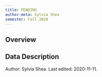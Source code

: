 ```yaml
---
title: PENDING
author-meta: Sylvia Shea
semester: Fall 2020
---
```


## Overview

## Data Description

<div class="credit-line">
Author: Sylvia Shea.
Last edited: 2020-11-11.
</div>